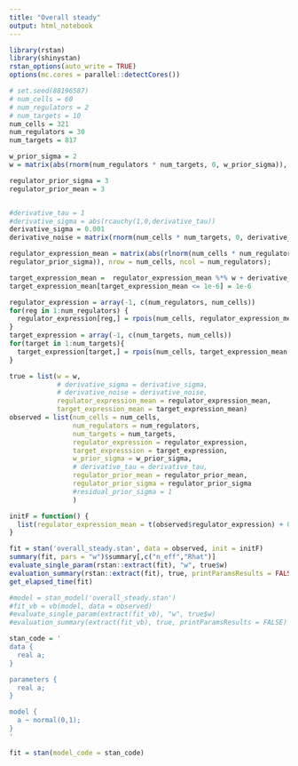 ```yaml
---
title: "Overall steady"
output: html_notebook
---
```


```r
library(rstan)
library(shinystan)
rstan_options(auto_write = TRUE)
options(mc.cores = parallel::detectCores())
```


```r
# set.seed(88196587)
# num_cells = 60
# num_regulators = 2
# num_targets = 10
num_cells = 321
num_regulators = 30
num_targets = 817

w_prior_sigma = 2
w = matrix(abs(rnorm(num_regulators * num_targets, 0, w_prior_sigma)), nrow = num_regulators, ncol = num_targets)

regulator_prior_sigma = 3
regulator_prior_mean = 3


#derivative_tau = 1
#derivative_sigma = abs(rcauchy(1,0,derivative_tau))
derivative_sigma = 0.001
derivative_noise = matrix(rnorm(num_cells * num_targets, 0, derivative_sigma), nrow = num_cells, ncol = num_targets)

regulator_expression_mean = matrix(abs(rlnorm(num_cells * num_regulators, regulator_prior_mean,
regulator_prior_sigma)), nrow = num_cells, ncol = num_regulators);

target_expression_mean =  regulator_expression_mean %*% w + derivative_noise;
target_expression_mean[target_expression_mean <= 1e-6] = 1e-6

regulator_expression = array(-1, c(num_regulators, num_cells))
for(reg in 1:num_regulators) {
  regulator_expression[reg,] = rpois(num_cells, regulator_expression_mean[,reg])
}
target_expression = array(-1, c(num_targets, num_cells))
for(target in 1:num_targets){
  target_expression[target,] = rpois(num_cells, target_expression_mean[,target])
}

true = list(w = w,
            # derivative_sigma = derivative_sigma,
            # derivative_noise = derivative_noise,
            regulator_expression_mean = regulator_expression_mean,
            target_expression_mean = target_expression_mean)
observed = list(num_cells = num_cells,
                num_regulators = num_regulators,
                num_targets = num_targets,
                regulator_expression = regulator_expression,
                target_expresssion = target_expression,
                w_prior_sigma = w_prior_sigma,
                # derivative_tau = derivative_tau,
                regulator_prior_mean = regulator_prior_mean,
                regulator_prior_sigma = regulator_prior_sigma
                #residual_prior_sigma = 1
                )

initF = function() {
  list(regulator_expression_mean = t(observed$regulator_expression) + 0.001) #Adding small constant to avoid zeroes
}

fit = stan('overall_steady.stan', data = observed, init = initF)
summary(fit, pars = "w")$summary[,c("n_eff","Rhat")]
evaluate_single_param(rstan::extract(fit), "w", true$w)
evaluation_summary(rstan::extract(fit), true, printParamsResults = FALSE)
get_elapsed_time(fit)

#model = stan_model('overall_steady.stan')
#fit_vb = vb(model, data = observed)
#evaluate_single_param(extract(fit_vb), "w", true$w)
#evaluation_summary(extract(fit_vb), true, printParamsResults = FALSE)

```

```r
stan_code = '
data {
  real a;
}

parameters {
  real a;
}

model {
  a ~ normal(0,1);
}
'

fit = stan(model_code = stan_code)
```

